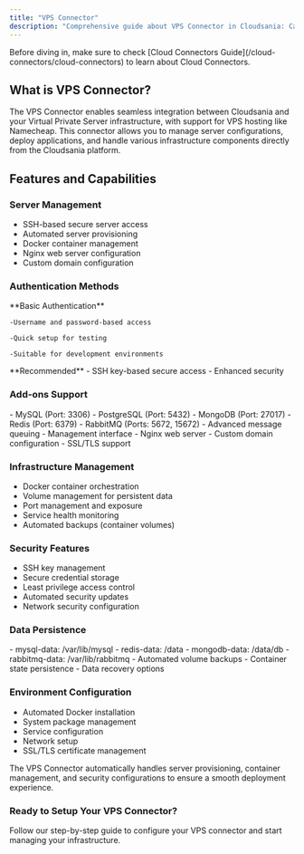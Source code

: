 ```yaml
---
title: "VPS Connector"
description: "Comprehensive guide about VPS Connector in Cloudsania: Capabilities and Policies"
---
```


<Note>
  Before diving in, make sure to check [Cloud Connectors Guide](/cloud-connectors/cloud-connectors) to learn about Cloud Connectors.
</Note>

## What is VPS Connector?

The VPS Connector enables seamless integration between Cloudsania and your Virtual Private Server infrastructure, with support for VPS hosting like Namecheap. This connector allows you to manage server configurations, deploy applications, and handle various infrastructure components directly from the Cloudsania platform.

## Features and Capabilities

### Server Management
- SSH-based secure server access
- Automated server provisioning
- Docker container management
- Nginx web server configuration
- Custom domain configuration

### Authentication Methods
<CardGroup>
  <Card title="Password Authentication" icon="key">
    **Basic Authentication**

    -Username and password-based access

    -Quick setup for testing

    -Suitable for development environments
  </Card>
  <Card title="Public Key Authentication" icon="shield-check">
    **Recommended**
    - SSH key-based secure access
    - Enhanced security
  </Card>
</CardGroup>

### Add-ons Support
<AccordionGroup>
  <Accordion title="Database Services">
    - MySQL (Port: 3306)
    - PostgreSQL (Port: 5432)
    - MongoDB (Port: 27017)
    - Redis (Port: 6379)
  </Accordion>
  
  <Accordion title="Message Queues">
    - RabbitMQ (Ports: 5672, 15672)
    - Advanced message queuing
    - Management interface
  </Accordion>

  <Accordion title="Web Services">
    - Nginx web server
    - Custom domain configuration
    - SSL/TLS support
  </Accordion>
</AccordionGroup>

### Infrastructure Management
- Docker container orchestration
- Volume management for persistent data
- Port management and exposure
- Service health monitoring
- Automated backups (container volumes)

### Security Features
- SSH key management
- Secure credential storage
- Least privilege access control
- Automated security updates
- Network security configuration



### Data Persistence
<AccordionGroup>
  <Accordion title="Volume Management">
    - mysql-data: /var/lib/mysql
    - redis-data: /data
    - mongodb-data: /data/db
    - rabbitmq-data: /var/lib/rabbitmq
  </Accordion>
  
  <Accordion title="Backup Support">
    - Automated volume backups
    - Container state persistence
    - Data recovery options
  </Accordion>
</AccordionGroup>

### Environment Configuration
- Automated Docker installation
- System package management
- Service configuration
- Network setup
- SSL/TLS certificate management


<Note>
  The VPS Connector automatically handles server provisioning, container management, and security configurations to ensure a smooth deployment experience.
</Note>

### Ready to Setup Your VPS Connector?

<Card title="Set Up VPS Connector?" icon="rocket" href="/how-to-guides/how-to-setup-vps-connector">
  Follow our step-by-step guide to configure your VPS connector and start managing your infrastructure.
</Card>

